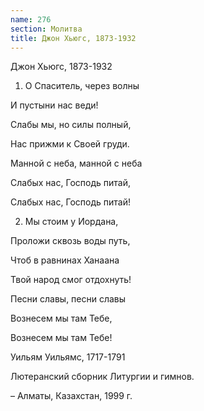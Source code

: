 ```yaml
---
name: 276
section: Молитва
title: Джон Хьюгс, 1873-1932
---
```

Джон Хьюгс, 1873-1932


1. О Спаситель, через волны

И пустыни нас веди!

Слабы мы, но силы полный,

Нас прижми к Своей груди.

Манной с неба, манной с неба

Слабых нас, Господь питай,

Слабых нас, Господь питай!


2. Мы стоим у Иордана,

Проложи сквозь воды путь,

Чтоб в равнинах Ханаана

Твой народ смог отдохнуть!

Песни славы, песни славы

Вознесем мы там Тебе,

Вознесем мы там Тебе!


Уильям Уильямс, 1717-1791

Лютеранский сборник Литургии и гимнов.

– Алматы, Казахстан, 1999 г.